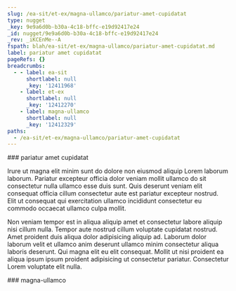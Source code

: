 ```yaml
---
slug: /ea-sit/et-ex/magna-ullamco/pariatur-amet-cupidatat
type: nugget
_key: 9e9a6d0b-b30a-4c18-bffc-e19d92417e24
_id: nugget/9e9a6d0b-b30a-4c18-bffc-e19d92417e24
_rev: _iKCEnMe--A
fspath: blah/ea-sit/et-ex/magna-ullamco/pariatur-amet-cupidatat.md
label: pariatur amet cupidatat
pageRefs: {}
breadcrumbs:
  - - label: ea-sit
      shortlabel: null
      _key: '12411968'
    - label: et-ex
      shortlabel: null
      _key: '12412270'
    - label: magna-ullamco
      shortlabel: null
      _key: '12412329'
paths:
  - /ea-sit/et-ex/magna-ullamco/pariatur-amet-cupidatat
---
```


<NuggetArea>
<Nugget slug="/ea-sit/et-ex/magna-ullamco/pariatur-amet-cupidatat" type="nugget" _key="9e9a6d0b-b30a-4c18-bffc-e19d92417e24" _id="nugget/9e9a6d0b-b30a-4c18-bffc-e19d92417e24" _rev="_iKCEnMe--A" fspath="blah/ea-sit/et-ex/magna-ullamco/pariatur-amet-cupidatat.md" label="pariatur amet cupidatat" paths="/ea-sit/et-ex/magna-ullamco/pariatur-amet-cupidatat">
<NuggetBody>
### pariatur amet cupidatat

Irure ut magna elit minim sunt do dolore non eiusmod aliquip Lorem laborum laborum. Pariatur excepteur officia dolor veniam mollit ullamco do sit consectetur nulla ullamco esse duis sunt. Quis deserunt veniam elit consequat officia cillum consectetur aute est pariatur excepteur nostrud. Elit ut consequat qui exercitation ullamco incididunt consectetur eu commodo occaecat ullamco culpa mollit.

Non veniam tempor est in aliqua aliquip amet et consectetur labore aliquip nisi cillum nulla. Tempor aute nostrud cillum voluptate cupidatat nostrud. Amet proident duis aliqua dolor adipisicing aliquip ad. Laborum dolor laborum velit et ullamco anim deserunt ullamco minim consectetur aliqua laboris deserunt. Qui magna elit eu elit consequat. Mollit ut nisi proident ea aliqua ipsum ipsum proident adipisicing ut consectetur pariatur. Consectetur Lorem voluptate elit nulla.

</NuggetBody>
<Breadcrumbs>
<Crumbs>
<Crumb _key="12411968" label="ea-sit" /><Crumb _key="12412270" label="et-ex" /><Crumb _key="12412329" label="magna-ullamco" />
</Crumbs>
</Breadcrumbs>
</Nugget>

<NuggetsInbound>
</NuggetsInbound>
<NuggetsOutbound>
</NuggetsOutbound>
</NuggetArea>
<PassagesInbound>
<Passage direction="inbound" type="passage" _key="12412329" _id="passage/12412329" _rev="_iKCEnMe---" label="magna-ullamco" passage="magna-ullamco" fspath="blah/ea-sit/et-ex/magna-ullamco" paths="/ea-sit/et-ex/magna-ullamco" slug="/ea-sit/et-ex/magna-ullamco">
<NuggetBody>
### magna-ullamco

</NuggetBody>
<Breadcrumbs>
<Crumbs>
<Crumb _key="12411968" label="ea-sit" /><Crumb _key="12412270" label="et-ex" />
</Crumbs>
</Breadcrumbs>
</Passage>

</PassagesInbound>
<PassagesOutbound>
</PassagesOutbound>